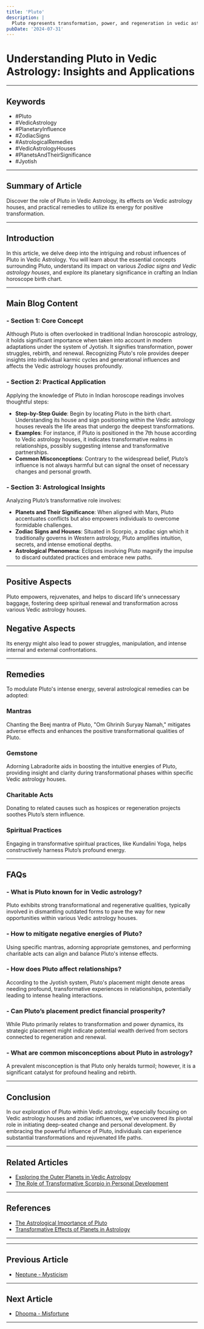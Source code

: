 ```yaml
---
title: 'Pluto'
description: |
  Pluto represents transformation, power, and regeneration in vedic astrology
pubDate: '2024-07-31'
---
```


# Understanding Pluto in Vedic Astrology: Insights and Applications

---

## Keywords
- #Pluto
- #VedicAstrology
- #PlanetaryInfluence
- #ZodiacSigns
- #AstrologicalRemedies
- #VedicAstrologyHouses
- #PlanetsAndTheirSignificance
- #Jyotish

---

## Summary of Article
Discover the role of Pluto in Vedic Astrology, its effects on Vedic astrology houses, and practical remedies to utilize its energy for positive transformation.

---

## Introduction
In this article, we delve deep into the intriguing and robust influences of Pluto in Vedic Astrology. You will learn about the essential concepts surrounding Pluto, understand its impact on various _Zodiac signs and Vedic astrology houses_, and explore its planetary significance in crafting an Indian horoscope birth chart.

---

## Main Blog Content

### - Section 1: Core Concept
Although Pluto is often overlooked in traditional Indian horoscopic astrology, it holds significant importance when taken into account in modern adaptations under the system of Jyotish. It signifies transformation, power struggles, rebirth, and renewal. Recognizing Pluto's role provides deeper insights into individual karmic cycles and generational influences and affects the Vedic astrology houses profoundly.

### - Section 2: Practical Application
Applying the knowledge of Pluto in Indian horoscope readings involves thoughtful steps:
- **Step-by-Step Guide**: Begin by locating Pluto in the birth chart. Understanding its house and sign positioning within the Vedic astrology houses reveals the life areas that undergo the deepest transformations.
- **Examples**: For instance, if Pluto is positioned in the 7th house according to Vedic astrology houses, it indicates transformative realms in relationships, possibly suggesting intense and transformative partnerships.
- **Common Misconceptions**: Contrary to the widespread belief, Pluto’s influence is not always harmful but can signal the onset of necessary changes and personal growth.

### - Section 3: Astrological Insights
Analyzing Pluto’s transformative role involves:
- **Planets and Their Significance**: When aligned with Mars, Pluto accentuates conflicts but also empowers individuals to overcome formidable challenges.
- **Zodiac Signs and Houses**: Situated in Scorpio, a zodiac sign which it traditionally governs in Western astrology, Pluto amplifies intuition, secrets, and intense emotional depths.
- **Astrological Phenomena**: Eclipses involving Pluto magnify the impulse to discard outdated practices and embrace new paths.

---

## Positive Aspects
Pluto empowers, rejuvenates, and helps to discard life's unnecessary baggage, fostering deep spiritual renewal and transformation across various Vedic astrology houses.

## Negative Aspects
Its energy might also lead to power struggles, manipulation, and intense internal and external confrontations.

---

## Remedies
To modulate Pluto's intense energy, several astrological remedies can be adopted:

### Mantras
Chanting the Beej mantra of Pluto, "Om Ghrinih Suryay Namah," mitigates adverse effects and enhances the positive transformational qualities of Pluto.

### Gemstone
Adorning Labradorite aids in boosting the intuitive energies of Pluto, providing insight and clarity during transformational phases within specific Vedic astrology houses.

### Charitable Acts
Donating to related causes such as hospices or regeneration projects soothes Pluto’s stern influence.

### Spiritual Practices
Engaging in transformative spiritual practices, like Kundalini Yoga, helps constructively harness Pluto’s profound energy.

---

## FAQs
### - What is Pluto known for in Vedic astrology?
Pluto exhibits strong transformational and regenerative qualities, typically involved in dismantling outdated forms to pave the way for new opportunities within various Vedic astrology houses.
### - How to mitigate negative energies of Pluto?
Using specific mantras, adorning appropriate gemstones, and performing charitable acts can align and balance Pluto's intense effects.
### - How does Pluto affect relationships?
According to the Jyotish system, Pluto's placement might denote areas needing profound, transformative experiences in relationships, potentially leading to intense healing interactions.
### - Can Pluto’s placement predict financial prosperity?
While Pluto primarily relates to transformation and power dynamics, its strategic placement might indicate potential wealth derived from sectors connected to regeneration and renewal.
### - What are common misconceptions about Pluto in astrology?
A prevalent misconception is that Pluto only heralds turmoil; however, it is a significant catalyst for profound healing and rebirth.

---

## Conclusion
In our exploration of Pluto within Vedic astrology, especially focusing on Vedic astrology houses and zodiac influences, we’ve uncovered its pivotal role in initiating deep-seated change and personal development. By embracing the powerful influence of Pluto, individuals can experience substantial transformations and rejuvenated life paths.

---

## Related Articles
- [Exploring the Outer Planets in Vedic Astrology](link)
- [The Role of Transformative Scorpio in Personal Development](link)

---

## References
- [The Astrological Importance of Pluto](https://www.exampleastrology.com/pluto-significance)
- [Transformative Effects of Planets in Astrology](https://www.ancientastrology.com/transformation-pluto)

---
---

## Previous Article
- [Neptune - Mysticism](/blogs-md/03001_Upagrahas/0311_Neptune.mdx)

---

## Next Article
- [Dhooma - Misfortune](/blogs-md/03001_Upagrahas/0313_Dhooma.mdx)

---
